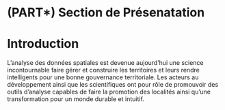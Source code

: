 # (PART\*) Section de Présenatation

# Introduction

L'analyse des données spatiales est devenue aujourd'hui une science incontournable faire gérer et construire les territoires et leurs rendre intelligents pour une bonne gouvernance territoriale. Les acteurs au développement ainsi que les scientifiques ont pour rôle de promouvoir des outils d'analyse capables de faire la promotion des localités ainsi qu'une transformation pour un monde durable et intuitif.